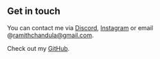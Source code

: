 ## Get in touch

You can contact me via [Discord](https://discordapp.com/users/242068302048788481), [Instagram](https://www.instagram.com/ramithchandula/) or email @<ramithchandula@gmail.com>.

Check out my [GitHub](https://github.com/ramith123).
